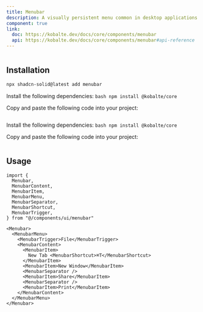 ```yaml
---
title: Menubar
description: A visually persistent menu common in desktop applications that provides quick access to a consistent set of commands.
component: true
link:
  doc: https://kobalte.dev/docs/core/components/menubar
  api: https://kobalte.dev/docs/core/components/menubar#api-reference
---
```


<ComponentPreview name="menubar-demo" >

```tsx file=<rootDir>/src/registry/tailwindcss/examples/menubar-demo.tsx

```

</ComponentPreview>

## Installation

<ComponentInstallation >

```bash
npx shadcn-solid@latest add menubar
```

<Step >

<StepItem>Install the following dependencies:</StepItem>
```bash npm install @kobalte/core ```

<StepItem>Copy and paste the following code into your project:</StepItem>
```tsx file=<rootDir>/src/registry/tailwindcss/ui/menubar.tsx
```

</Step>

<Step >

<StepItem>Install the following dependencies:</StepItem>
```bash npm install @kobalte/core ```

<StepItem>Copy and paste the following code into your project:</StepItem>
```tsx file=<rootDir>/../packages/unocss/ui/menubar.tsx
```

</Step>

</ComponentInstallation>

## Usage

```tsx
import {
  Menubar,
  MenubarContent,
  MenubarItem,
  MenubarMenu,
  MenubarSeparator,
  MenubarShortcut,
  MenubarTrigger,
} from "@/components/ui/menubar"
```

```tsx
<Menubar>
  <MenubarMenu>
    <MenubarTrigger>File</MenubarTrigger>
    <MenubarContent>
      <MenubarItem>
        New Tab <MenubarShortcut>⌘T</MenubarShortcut>
      </MenubarItem>
      <MenubarItem>New Window</MenubarItem>
      <MenubarSeparator />
      <MenubarItem>Share</MenubarItem>
      <MenubarSeparator />
      <MenubarItem>Print</MenubarItem>
    </MenubarContent>
  </MenubarMenu>
</Menubar>
```
